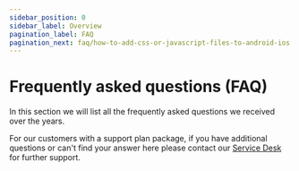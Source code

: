 ```yaml
---
sidebar_position: 0
sidebar_label: Overview
pagination_label: FAQ
pagination_next: faq/how-to-add-css-or-javascript-files-to-android-ios
---
```


# Frequently asked questions (FAQ)

In this section we will list all the frequently asked questions we received over the years.

For our customers with a support plan package, if you have additional questions or can't find your answer here please contact our [Service Desk](https://opentelly.atlassian.net/servicedesk/customer/portal/1) for further support.


<DocCardList />
